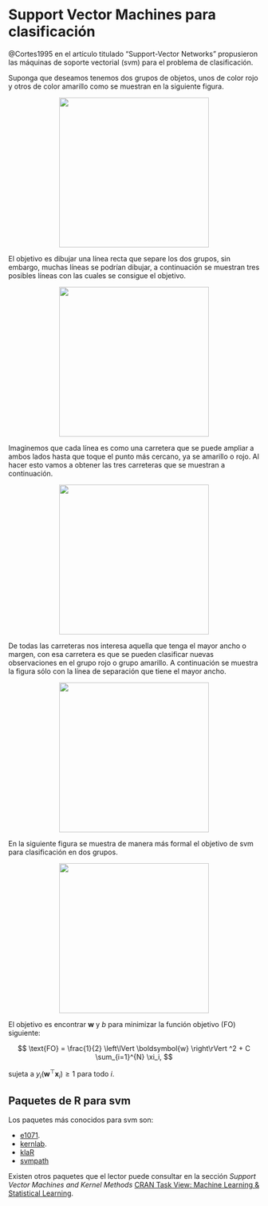 # Support Vector Machines para clasificación {#svm-clas}
@Cortes1995 en el artículo titulado "Support-Vector Networks" propusieron las máquinas de soporte vectorial (svm) para el problema de clasificación.

Suponga que deseamos tenemos dos grupos de objetos, unos de color rojo y otros de color amarillo como se muestran en la siguiente figura.

<p align="center">
  <img src="images/svm_1.png" width="300">
</p>

El objetivo es dibujar una línea recta que separe los dos grupos, sin embargo, muchas líneas se podrían dibujar, a continuación se muestran tres posibles líneas con las cuales se consigue el objetivo.

<p align="center">
  <img src="images/svm_2.png" width="300">
</p>

Imaginemos que cada línea es como una carretera que se puede ampliar a ambos lados hasta que toque el punto más cercano, ya se amarillo o rojo. Al hacer esto vamos a obtener las tres carreteras que se muestran a continuación.

<p align="center">
  <img src="images/svm_3.png" width="300">
</p>

De todas las carreteras nos interesa aquella que tenga el mayor ancho o margen, con esa carretera es que se pueden clasificar nuevas observaciones en el grupo rojo o grupo amarillo. A continuación se muestra la figura sólo con la línea de separación que tiene el mayor ancho.

<p align="center">
  <img src="images/svm_4.png" width="300">
</p>

En la siguiente figura se muestra de manera más formal el objetivo de svm para clasificación en dos grupos.

<p align="center">
  <img src="images/soft_svm.png" width="300">
</p>

El objetivo es encontrar $\boldsymbol{w}$ y $b$ para minimizar la función objetivo (FO) siguiente:

$$
\text{FO} = \frac{1}{2}  \left\lVert  \boldsymbol{w} \right\rVert ^2 + C \sum_{i=1}^{N} \xi_i,
$$

sujeta a $y_i (\boldsymbol{w}^\top \boldsymbol{x}_i) \geq 1$ para todo $i$.

## Paquetes de R para svm {-}
Los paquetes más conocidos para svm son:

- [e1071](https://cran.r-project.org/web/packages/e1071/index.html).
- [kernlab](https://cran.r-project.org/web/packages/kernlab/index.html).
- [klaR](https://cran.r-project.org/web/packages/klaR/index.html)
- [svmpath](https://cran.r-project.org/web/packages/svmpath/index.html)

Existen otros paquetes que el lector puede consultar en la sección *Support Vector Machines and Kernel Methods* [CRAN Task View: Machine Learning & Statistical Learning](https://cran.r-project.org/web/views/MachineLearning.html).

